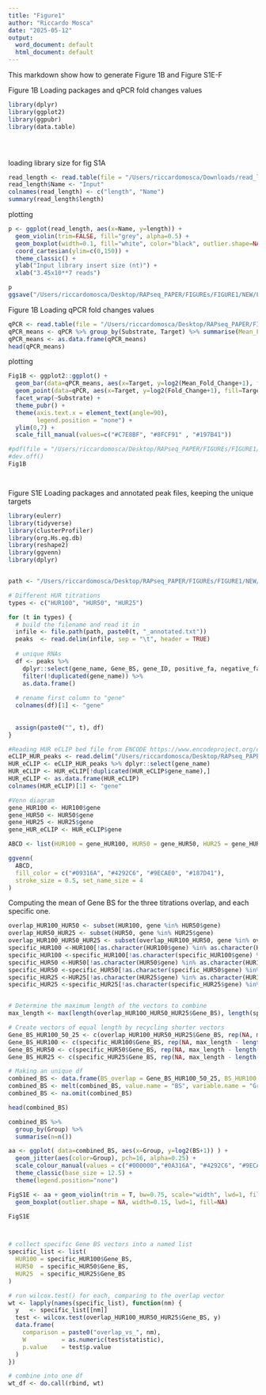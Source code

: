 ```yaml
---
title: "Figure1"
author: "Riccardo Mosca"
date: "2025-05-12"
output:
  word_document: default
  html_document: default
---
```


This markdown show how to generate Figure 1B and Figure S1E-F

Figure 1B
Loading packages and qPCR fold changes values
```r
library(dplyr)
library(ggplot2)
library(ggpubr)
library(data.table)





```

loading library size for fig S1A
```r
read_length <- read.table(file = "/Users/riccardomosca/Downloads/read_lengths.txt", header = F, stringsAsFactors = F)
read_length$Name <- "Input"
colnames(read_length) <- c("length", "Name")
summary(read_length$length)
```
plotting
```r
p <- ggplot(read_length, aes(x=Name, y=length)) + 
  geom_violin(trim=FALSE, fill="grey", alpha=0.5) +
  geom_boxplot(width=0.1, fill="white", color="black", outlier.shape=NA) +
  coord_cartesian(ylim=c(0,150)) +
  theme_classic() +
  ylab("Input library insert size (nt)") +
  xlab("3.45x10**7 reads")

p
ggsave("/Users/riccardomosca/Desktop/RAPseq_PAPER/FIGUREs/FIGURE1/NEW/FigS1A.pdf", p, width = 3, height = 5)
```

Figure 1B
Loading qPCR fold changes values
```r
qPCR <- read.table(file = "/Users/riccardomosca/Desktop/RAPseq_PAPER/FIGUREs/FIGURE1/NEW/HUR_qPCR", header = T, stringsAsFactors = F)
qPCR_means <- qPCR %>% group_by(Substrate, Target) %>% summarise(Mean_Fold_Change = mean(Fold_Change))
qPCR_means <- as.data.frame(qPCR_means)
head(qPCR_means)
```

plotting 
```r
Fig1B <- ggplot2::ggplot() +
  geom_bar(data=qPCR_means, aes(x=Target, y=log2(Mean_Fold_Change+1), fill=Target), stat="identity", color="black", alpha=0.9) +
  geom_point(data=qPCR, aes(x=Target, y=log2(Fold_Change+1), fill=Target), size=3.5, pch=21, color="black") +
  facet_wrap(~Substrate) + 
  theme_pubr() + 
  theme(axis.text.x = element_text(angle=90),
        legend.position = "none") +
  ylim(0,7) +
  scale_fill_manual(values=c("#C7E8BF", "#8FCF91" , "#197B41"))

#pdf(file = "/Users/riccardomosca/Desktop/RAPseq_PAPER/FIGUREs/FIGURE1/NEW/HUR_RAPqPCR_barplot_Log2.pdf",2.5,5)
#dev.off()
Fig1B 




```

Figure S1E
Loading packages and annotated peak files, keeping the unique targets
```r
library(eulerr)
library(tidyverse)
library(clusterProfiler)
library(org.Hs.eg.db)
library(reshape2)
library(ggvenn)
library(dplyr)


path <- "/Users/riccardomosca/Desktop/RAPseq_PAPER/FIGUREs/FIGURE1/NEW/HUR_hnRNPA1_titration_revision_231016/DEEPER_SEQ/PEAKs"

# Different HUR titrations 
types <- c("HUR100", "HUR50", "HUR25")

for (t in types) {
  # build the filename and read it in
  infile <- file.path(path, paste0(t, "_annotated.txt"))
  peaks  <- read.delim(infile, sep = "\t", header = TRUE)
  
  # unique RNAs
  df <- peaks %>%
    dplyr::select(gene_name, Gene_BS, gene_ID, positive_fa, negative_fa) %>%
    filter(!duplicated(gene_name)) %>%
    as.data.frame()
  
  # rename first column to "gene"
  colnames(df)[1] <- "gene"
  
  
  assign(paste0("", t), df)
}

#Reading HUR eCLIP bed file from ENCODE https://www.encodeproject.org/experiments/ENCSR090LNQ/
eCLIP_HUR_peaks <- read.delim("/Users/riccardomosca/Desktop/RAPseq_PAPER/FIGUREs/FIGURE1/NEW/HUR_hnRNPA1_titration_revision_231016/PEAKs/HUR_eCLIP_annotated_peaks.txt", sep = '\t', header = T)
HUR_eCLIP <- eCLIP_HUR_peaks %>% dplyr::select(gene_name) 
HUR_eCLIP <- HUR_eCLIP[!duplicated(HUR_eCLIP$gene_name),]
HUR_eCLIP <- as.data.frame(HUR_eCLIP) 
colnames(HUR_eCLIP)[1] <- "gene"


```


```r
#Venn diagram
gene_HUR100 <- HUR100$gene 
gene_HUR50 <- HUR50$gene 
gene_HUR25 <- HUR25$gene 
gene_HUR_eCLIP <- HUR_eCLIP$gene

ABCD <- list(HUR100 = gene_HUR100, HUR50 = gene_HUR50, HUR25 = gene_HUR25, HUR_eCLIP = gene_HUR_eCLIP)

ggvenn(
  ABCD, 
  fill_color = c("#09316A", "#4292C6", "#9ECAE0", "#187D41"),
  stroke_size = 0.5, set_name_size = 4
)
```

Computing the mean of Gene BS for the three titrations overlap, and each specific one. 
```r
overlap_HUR100_HUR50 <- subset(HUR100, gene %in% HUR50$gene) 
overlap_HUR50_HUR25 <- subset(HUR50, gene %in% HUR25$gene) 
overlap_HUR100_HUR50_HUR25 <- subset(overlap_HUR100_HUR50, gene %in% overlap_HUR50_HUR25$gene)
specific_HUR100 <-HUR100[!as.character(HUR100$gene) %in% as.character(HUR50$gene),]
specific_HUR100 <-specific_HUR100[!as.character(specific_HUR100$gene) %in% as.character(HUR25$gene),]
specific_HUR50 <-HUR50[!as.character(HUR50$gene) %in% as.character(HUR100$gene),]
specific_HUR50 <-specific_HUR50[!as.character(specific_HUR50$gene) %in% as.character(HUR25$gene),] 
specific_HUR25 <-HUR25[!as.character(HUR25$gene) %in% as.character(HUR100$gene),]
specific_HUR25 <-specific_HUR25[!as.character(specific_HUR25$gene) %in% as.character(HUR50$gene),]


# Determine the maximum length of the vectors to combine
max_length <- max(length(overlap_HUR100_HUR50_HUR25$Gene_BS), length(specific_HUR100$Gene_BS), length(specific_HUR50$Gene_BS), length(specific_HUR25$Gene_BS))

# Create vectors of equal length by recycling shorter vectors
Gene_BS_HUR100_50_25 <- c(overlap_HUR100_HUR50_HUR25$Gene_BS, rep(NA, max_length - length(overlap_HUR100_HUR50_HUR25$Gene_BS)))
Gene_BS_HUR100 <- c(specific_HUR100$Gene_BS, rep(NA, max_length - length(specific_HUR100$Gene_BS)))
Gene_BS_HUR50 <- c(specific_HUR50$Gene_BS, rep(NA, max_length - length(specific_HUR50$Gene_BS)))
Gene_BS_HUR25 <- c(specific_HUR25$Gene_BS, rep(NA, max_length - length(specific_HUR25$Gene_BS)))

# Making an unique df
combined_BS <- data.frame(BS_overlap = Gene_BS_HUR100_50_25, BS_HUR100 = Gene_BS_HUR100, BS_HUR50 = Gene_BS_HUR50, BS_HUR25 = Gene_BS_HUR25)
combined_BS <- melt(combined_BS, value.name = "BS", variable.name = "Group")
combined_BS <- na.omit(combined_BS)

head(combined_BS)

combined_BS %>% 
  group_by(Group) %>%
  summarise(n=n())

aa <- ggplot( data=combined_BS, aes(x=Group, y=log2(BS+1)) ) +
  geom_jitter(aes(color=Group), pch=16, alpha=0.25) +
  scale_colour_manual(values = c("#000000","#0A316A", "#4292C6", "#9ECAE0" )) +
  theme_classic(base_size = 12.5) +
  theme(legend.position="none")

FigS1E <- aa + geom_violin(trim = T, bw=0.75, scale="width", lwd=1, fill=NA) +
  geom_boxplot(outlier.shape = NA, width=0.15, lwd=1, fill=NA) 

FigS1E



# collect specific Gene BS vectors into a named list
specific_list <- list(
  HUR100 = specific_HUR100$Gene_BS,
  HUR50  = specific_HUR50$Gene_BS,
  HUR25  = specific_HUR25$Gene_BS
)

# run wilcox.test() for each, comparing to the overlap vector
wt <- lapply(names(specific_list), function(nm) {
  y   <- specific_list[[nm]]
  test <- wilcox.test(overlap_HUR100_HUR50_HUR25$Gene_BS, y)
  data.frame(
    comparison = paste0("overlap_vs_", nm),
    W          = as.numeric(test$statistic),
    p.value    = test$p.value
  )
})

# combine into one df
wt_df <- do.call(rbind, wt)




```

